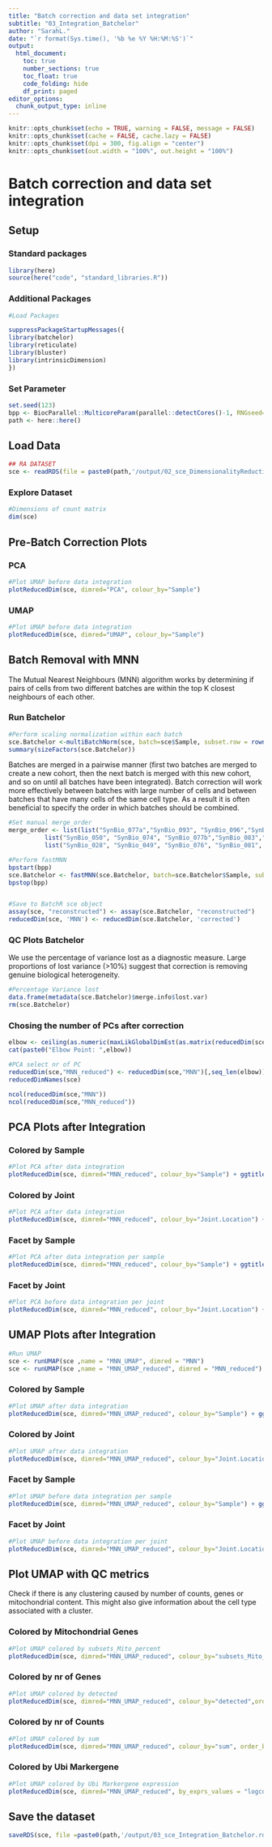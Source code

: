 ```yaml
---
title: "Batch correction and data set integration"
subtitle: "03_Integration_Batchelor"
author: "SarahL."
date: "`r format(Sys.time(), '%b %e %Y %H:%M:%S')`"
output: 
  html_document:
    toc: true
    number_sections: true   
    toc_float: true
    code_folding: hide
    df_print: paged
editor_options:
  chunk_output_type: inline
---
```


```r
knitr::opts_chunk$set(echo = TRUE, warning = FALSE, message = FALSE)
knitr::opts_chunk$set(cache = FALSE, cache.lazy = FALSE)
knitr::opts_chunk$set(dpi = 300, fig.align = "center")
knitr::opts_chunk$set(out.width = "100%", out.height = "100%")
```

# Batch correction and data set integration

## Setup

### Standard packages

```r
library(here)
source(here("code", "standard_libraries.R"))
```

### Additional Packages

```r
#Load Packages

suppressPackageStartupMessages({
library(batchelor)
library(reticulate)
library(bluster)
library(intrinsicDimension)
})

```

### Set Parameter

```r
set.seed(123)
bpp <- BiocParallel::MulticoreParam(parallel::detectCores()-1, RNGseed=123)
path <- here::here()
```


## Load Data

```r
## RA DATASET
sce <- readRDS(file = paste0(path,'/output/02_sce_DimensionalityReduction.rds'))
```


### Explore Dataset

```r
#Dimensions of count matrix
dim(sce)
```

## Pre-Batch Correction Plots {.tabset}

### PCA

```r
#Plot UMAP before data integration
plotReducedDim(sce, dimred="PCA", colour_by="Sample")
```

### UMAP

```r
#Plot UMAP before data integration
plotReducedDim(sce, dimred="UMAP", colour_by="Sample")
```

## Batch Removal with MNN
The Mutual Nearest Neighbours (MNN) algorithm works by determining if pairs of cells from two different batches are within the top K closest neighbours of each other.


### Run Batchelor 

```r
#Perform scaling normalization within each batch
sce.Batchelor <-multiBatchNorm(sce, batch=sce$Sample, subset.row = rownames(sce)[rowData(sce)[["is_hvg"]]], normalize.all=TRUE, BPPARAM = bpp)
summary(sizeFactors(sce.Batchelor))

```

Batches are merged in a pairwise manner (first two batches are merged to create a new cohort, then the next batch is merged with this new cohort, and so on until all batches have been integrated). Batch correction will work more effectively between batches with large number of cells and between batches that have many cells of the same cell type. As a result it is often beneficial to specify the order in which batches should be combined.

```r
#Set manual merge_order
merge_order <- list(list("SynBio_077a","SynBio_093", "SynBio_096","SynBio_098a", "SynBio_127"),#Knee 
          list("SynBio_050", "SynBio_074", "SynBio_077b","SynBio_083","SynBio_084","SynBio_098b"),#Wrist
          list("SynBio_028", "SynBio_049", "SynBio_076", "SynBio_081", "SynBio_087"))#MCP,"SynBio_130", 


```


```r
#Perform fastMNN
bpstart(bpp)
sce.Batchelor <- fastMNN(sce.Batchelor, batch=sce.Batchelor$Sample, subset.row = rownames(sce.Batchelor)[rowData(sce.Batchelor)[["is_hvg"]]],prop.k=0.01, merge.order = merge_order,  correct.all=TRUE, BPPARAM = bpp)#auto.merge =TRUE
bpstop(bpp)


#Save to BatchR sce object
assay(sce, "reconstructed") <- assay(sce.Batchelor, "reconstructed")
reducedDim(sce, 'MNN') <- reducedDim(sce.Batchelor, 'corrected')
```


### QC Plots Batchelor

We use the percentage of variance lost as a diagnostic measure. Large proportions of lost variance (>10%) suggest that correction is removing genuine biological heterogeneity.
```r
#Percentage Variance lost
data.frame(metadata(sce.Batchelor)$merge.info$lost.var)
rm(sce.Batchelor)
```


### Chosing the number of PCs after correction

```r
elbow <- ceiling(as.numeric(maxLikGlobalDimEst(as.matrix(reducedDim(sce, "MNN")), k=5)))
cat(paste0("Elbow Point: ",elbow))

#PCA select nr of PC
reducedDim(sce,"MNN_reduced") <- reducedDim(sce,"MNN")[,seq_len(elbow)]
reducedDimNames(sce)

ncol(reducedDim(sce,"MNN"))
ncol(reducedDim(sce,"MNN_reduced"))

```


## PCA Plots after Integration {.tabset}

### Colored by Sample

```r
#Plot PCA after data integration
plotReducedDim(sce, dimred="MNN_reduced", colour_by="Sample") + ggtitle("PCA after data integration with fastMNN")
```

### Colored by Joint

```r
#Plot PCA after data integration
plotReducedDim(sce, dimred="MNN_reduced", colour_by="Joint.Location") + ggtitle("PCA after data integration with fastMNN")
```

### Facet by Sample

```r
#Plot PCA after data integration per sample
plotReducedDim(sce, dimred="MNN_reduced", colour_by="Sample") + ggtitle("PCA after data integration with fastMNN")+ facet_wrap(~sce$Sample)+ theme(strip.background=element_rect(fill="white"))
```

### Facet by Joint

```r
#Plot PCA before data integration per joint
plotReducedDim(sce, dimred="MNN_reduced", colour_by="Joint.Location") + ggtitle("PCA after data integration with fastMNN")+ facet_wrap(~sce$Joint.Location)+ theme(strip.background=element_rect(fill="white"))
```


## UMAP Plots after Integration {.tabset}

```r
#Run UMAP
sce <- runUMAP(sce ,name = "MNN_UMAP", dimred = "MNN")
sce <- runUMAP(sce ,name = "MNN_UMAP_reduced", dimred = "MNN_reduced")
```

### Colored by Sample

```r
#Plot UMAP after data integration
plotReducedDim(sce, dimred="MNN_UMAP_reduced", colour_by="Sample") + ggtitle("UMAP after data integration with fastMNN")
```

### Colored by Joint

```r
#Plot UMAP after data integration
plotReducedDim(sce, dimred="MNN_UMAP_reduced", colour_by="Joint.Location") + ggtitle("UMAP after data integration with fastMNN")
```

### Facet by Sample

```r
#Plot UMAP before data integration per sample
plotReducedDim(sce, dimred="MNN_UMAP_reduced", colour_by="Sample") + ggtitle("UMAP after data integration with fastMNN")+ facet_wrap(~sce$Sample)+ theme(strip.background=element_rect(fill="white"))
```

### Facet by Joint

```r
#Plot UMAP before data integration per joint
plotReducedDim(sce, dimred="MNN_UMAP_reduced", colour_by="Joint.Location") + ggtitle("UMAP after data integration with fastMNN")+ facet_wrap(~sce$Joint.Location)+ theme(strip.background=element_rect(fill="white"))
```


## Plot UMAP with QC metrics {.tabset}

Check if there is any clustering caused by number of counts, genes or mitochondrial content. This might also give information about the cell type associated with a cluster.

### Colored by Mitochondrial Genes

```r
#Plot UMAP colored by subsets_Mito_percent
plotReducedDim(sce, dimred="MNN_UMAP_reduced", colour_by="subsets_Mito_percent",order_by="subsets_Mito_percent") + ggtitle("Mitochondrial Genes")
```

### Colored by nr of Genes

```r
#Plot UMAP colored by detected
plotReducedDim(sce, dimred="MNN_UMAP_reduced", colour_by="detected",order_by="detected") + ggtitle("Number of detected Genes")
```

### Colored by nr of Counts

```r
#Plot UMAP colored by sum
plotReducedDim(sce, dimred="MNN_UMAP_reduced", colour_by="sum", order_by = "sum") + ggtitle("Sum of UMI Counts in Cell")
```

### Colored by Ubi Markergene

```r
#Plot UMAP colored by Ubi Markergene expression
plotReducedDim(sce, dimred="MNN_UMAP_reduced", by_exprs_values = "logcounts", colour_by= rownames(sce)[grepl("(^B2M)", rowData(sce)$Symbol)])+ ggtitle("Expression of some Ubi Markergene")
```


## Save the dataset

```r
saveRDS(sce, file =paste0(path,'/output/03_sce_Integration_Batchelor.rds'))
```
